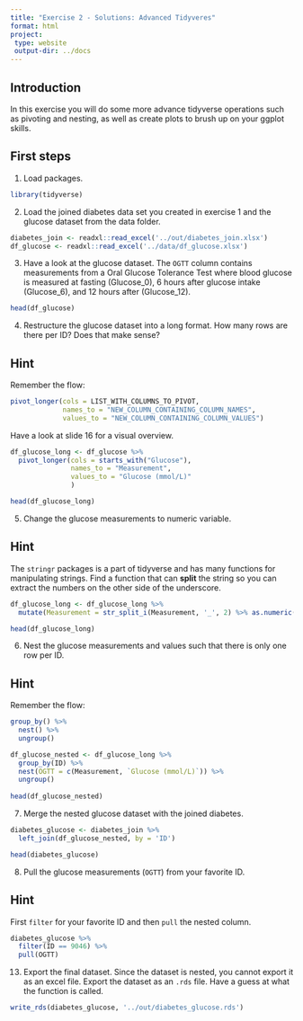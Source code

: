 ```yaml
---
title: "Exercise 2 - Solutions: Advanced Tidyveres"
format: html
project:
 type: website
 output-dir: ../docs
---
```


## Introduction

In this exercise you will do some more advance tidyverse operations such as pivoting and nesting, as well as create plots to brush up on your ggplot skills.

## First steps

1.  Load packages.

```r
library(tidyverse)
```

2.  Load the joined diabetes data set you created in exercise 1 and the glucose dataset from the data folder.

```r
diabetes_join <- readxl::read_excel('../out/diabetes_join.xlsx')
df_glucose <- readxl::read_excel('../data/df_glucose.xlsx')
```

3. Have a look at the glucose dataset. The `OGTT` column contains measurements from a Oral Glucose Tolerance Test where blood glucose is measured at fasting (Glucose_0), 6 hours after glucose intake (Glucose_6), and 12 hours after (Glucose_12). 

```r
head(df_glucose)
```


4. Restructure the glucose dataset into a long format. How many rows are there per ID? Does that make sense?

::: {.callout-tip collapse="true"}
## Hint

Remember the flow:

```r
pivot_longer(cols = LIST_WITH_COLUMNS_TO_PIVOT,
             names_to = "NEW_COLUMN_CONTAINING_COLUMN_NAMES",
             values_to = "NEW_COLUMN_CONTAINING_COLUMN_VALUES")
```

Have a look at slide 16 for a visual overview.

:::

```r
df_glucose_long <- df_glucose %>% 
  pivot_longer(cols = starts_with("Glucose"),
               names_to = "Measurement",
               values_to = "Glucose (mmol/L)"
               )

head(df_glucose_long)
```

5. Change the glucose measurements to numeric variable.

::: {.callout-tip collapse="true"}
## Hint
The `stringr` packages is a part of tidyverse and has many functions for manipulating strings. Find a function that can **split** the string so you can extract the numbers on the other side of the underscore. 
:::

```r
df_glucose_long <- df_glucose_long %>% 
  mutate(Measurement = str_split_i(Measurement, '_', 2) %>% as.numeric())

head(df_glucose_long)
```

6. Nest the glucose measurements and values such that there is only one row per ID.

::: {.callout-tip collapse="true"}
## Hint

Remember the flow:

```r
group_by() %>% 
  nest() %>% 
  ungroup()
```

:::

```r
df_glucose_nested <- df_glucose_long %>% 
  group_by(ID) %>% 
  nest(OGTT = c(Measurement, `Glucose (mmol/L)`)) %>% 
  ungroup()
  
head(df_glucose_nested)
```


7. Merge the nested glucose dataset with the joined diabetes. 
```r
diabetes_glucose <- diabetes_join %>% 
  left_join(df_glucose_nested, by = 'ID')

head(diabetes_glucose)
```

8. Pull the glucose measurements (`OGTT`) from your favorite ID. 

::: {.callout-tip collapse="true"}
## Hint
First `filter` for your favorite ID and then `pull` the nested column. 
:::

```r
diabetes_glucose %>% 
  filter(ID == 9046) %>% 
  pull(OGTT)
```



13. Export the final dataset. Since the dataset is nested, you cannot export it as an excel file. Export the dataset as an `.rds` file. Have a guess at what the function is called. 
```r
write_rds(diabetes_glucose, '../out/diabetes_glucose.rds')
```

